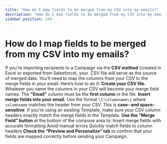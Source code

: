 ```yaml
---
title: "How do I map fields to be merged from my CSV into my emails?"
description: "How do I map fields to be merged from my CSV into my emails?"
sidebar_position: 249
---
```


# How do I map fields to be merged from my CSV into my emails?

If you're importing recipients to a Campaign via the **CSV method** (created in Excel or exported from Salesforce), your .CSV file will serve as the source of merged data. You’ll need to map the columns from your CSV to the merge fields in your email.
Here’s how to do it:
**Create your CSV file.**
Whatever you name the columns in your CSV will become your merge field names.
The **"Email"** column must be the **first column** in the file.
**Insert merge fields into your email.**
Use the format `\{!columnname\}` where `columnname` matches the header from your CSV. 
This is **case- and space-sensitive**.
If you're using an existing Template, make sure your CSV column headers exactly match the merge fields in the Template.
**Use the "Merge Field" button** at the bottom of the compose area to:
Insert merge fields with accurate formatting
Avoid manual errors
Quickly match fields to column headers
**Check the "Preview and Personalize" tab** to confirm that your fields are mapped correctly before sending your Campaign.